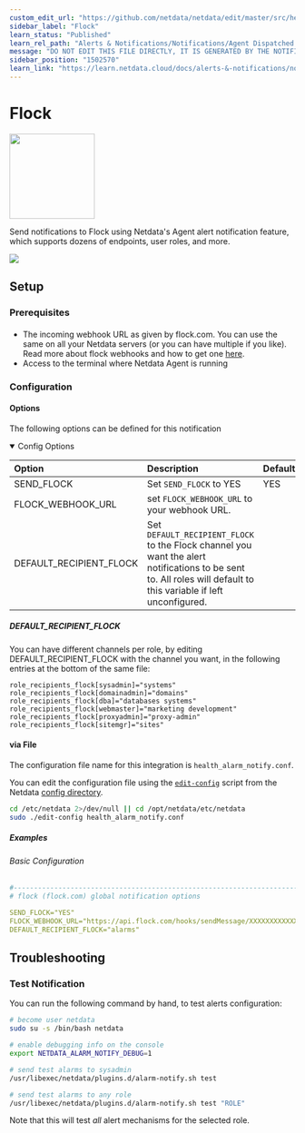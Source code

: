 ```yaml
---
custom_edit_url: "https://github.com/netdata/netdata/edit/master/src/health/notifications/flock/metadata.yaml"
sidebar_label: "Flock"
learn_status: "Published"
learn_rel_path: "Alerts & Notifications/Notifications/Agent Dispatched Notifications"
message: "DO NOT EDIT THIS FILE DIRECTLY, IT IS GENERATED BY THE NOTIFICATION'S metadata.yaml FILE"
sidebar_position: "1502570"
learn_link: "https://learn.netdata.cloud/docs/alerts-&-notifications/notifications/agent-dispatched-notifications/flock"
---
```



# Flock


<img src="https://netdata.cloud/img/flock.png" width="150"/>


Send notifications to Flock using Netdata's Agent alert notification feature, which supports dozens of endpoints, user roles, and more.


<img src="https://img.shields.io/badge/maintained%20by-Netdata-%2300ab44" />

## Setup


### Prerequisites

#### 

- The incoming webhook URL as given by flock.com. You can use the same on all your Netdata servers (or you can have multiple if you like). Read more about flock webhooks and how to get one [here](https://admin.flock.com/webhooks).
- Access to the terminal where Netdata Agent is running



### Configuration

#### Options

The following options can be defined for this notification

<details open>
<summary>Config Options</summary>



| Option | Description | Default | Required |
|:-----|:------------|:--------|:---------:|
| SEND_FLOCK | Set `SEND_FLOCK` to YES | YES | yes |
| FLOCK_WEBHOOK_URL | set `FLOCK_WEBHOOK_URL` to your webhook URL. |  | yes |
| DEFAULT_RECIPIENT_FLOCK | Set `DEFAULT_RECIPIENT_FLOCK` to  the Flock channel you want the alert notifications to be sent to. All roles will default to this variable if left unconfigured. |  | yes |

##### DEFAULT_RECIPIENT_FLOCK

You can have different channels per role, by editing DEFAULT_RECIPIENT_FLOCK with the channel you want, in the following entries at the bottom of the same file:
```text
role_recipients_flock[sysadmin]="systems"
role_recipients_flock[domainadmin]="domains"
role_recipients_flock[dba]="databases systems"
role_recipients_flock[webmaster]="marketing development"
role_recipients_flock[proxyadmin]="proxy-admin"
role_recipients_flock[sitemgr]="sites"
```



</details>



#### via File

The configuration file name for this integration is `health_alarm_notify.conf`.


You can edit the configuration file using the [`edit-config`](/docs/netdata-agent/configuration#edit-a-configuration-file-using-edit-config) script from the
Netdata [config directory](/docs/netdata-agent/configuration#the-netdata-config-directory).

```bash
cd /etc/netdata 2>/dev/null || cd /opt/netdata/etc/netdata
sudo ./edit-config health_alarm_notify.conf
```

##### Examples

###### Basic Configuration



```yaml
#------------------------------------------------------------------------------
# flock (flock.com) global notification options

SEND_FLOCK="YES"
FLOCK_WEBHOOK_URL="https://api.flock.com/hooks/sendMessage/XXXXXXXXXXXXXXXXXXXXXXXXXXXXXXX"
DEFAULT_RECIPIENT_FLOCK="alarms"

```


## Troubleshooting

### Test Notification

You can run the following command by hand, to test alerts configuration:

```bash
# become user netdata
sudo su -s /bin/bash netdata

# enable debugging info on the console
export NETDATA_ALARM_NOTIFY_DEBUG=1

# send test alarms to sysadmin
/usr/libexec/netdata/plugins.d/alarm-notify.sh test

# send test alarms to any role
/usr/libexec/netdata/plugins.d/alarm-notify.sh test "ROLE"
```

Note that this will test _all_ alert mechanisms for the selected role.


